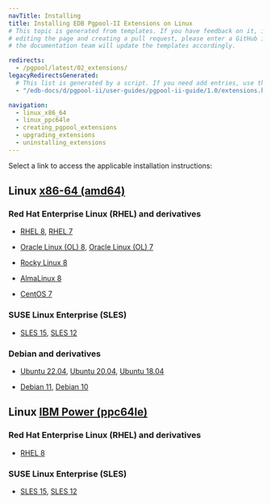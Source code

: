 ```yaml
---
navTitle: Installing
title: Installing EDB Pgpool-II Extensions on Linux
# This topic is generated from templates. If you have feedback on it, instead of
# editing the page and creating a pull request, please enter a GitHub issue and
# the documentation team will update the templates accordingly.

redirects:
  - /pgpool/latest/02_extensions/
legacyRedirectsGenerated:
  # This list is generated by a script. If you need add entries, use the `legacyRedirects` key.
  - "/edb-docs/d/pgpool-ii/user-guides/pgpool-ii-guide/1.0/extensions.html"

navigation:
  - linux_x86_64
  - linux_ppc64le
  - creating_pgpool_extensions
  - upgrading_extensions
  - uninstalling_extensions
---
```


Select a link to access the applicable installation instructions:

## Linux [x86-64 (amd64)](linux_x86_64)

### Red Hat Enterprise Linux (RHEL) and derivatives

- [RHEL 8](linux_x86_64/pgpoolext_rhel_8), [RHEL 7](linux_x86_64/pgpoolext_rhel_7)

- [Oracle Linux (OL) 8](linux_x86_64/pgpoolext_rhel_8), [Oracle Linux (OL) 7](linux_x86_64/pgpoolext_rhel_7)

- [Rocky Linux 8](linux_x86_64/pgpoolext_other_linux_8)

- [AlmaLinux 8](linux_x86_64/pgpoolext_other_linux_8)

- [CentOS 7](linux_x86_64/pgpoolext_centos_7)

### SUSE Linux Enterprise (SLES)

- [SLES 15](linux_x86_64/pgpoolext_sles_15), [SLES 12](linux_x86_64/pgpoolext_sles_12)

### Debian and derivatives

- [Ubuntu 22.04](linux_x86_64/pgpoolext_ubuntu_22), [Ubuntu 20.04](linux_x86_64/pgpoolext_ubuntu_20), [Ubuntu 18.04](linux_x86_64/pgpoolext_ubuntu_18)

- [Debian 11](linux_x86_64/pgpoolext_debian_11), [Debian 10](linux_x86_64/pgpoolext_debian_10)

## Linux [IBM Power (ppc64le)](linux_ppc64le)

### Red Hat Enterprise Linux (RHEL) and derivatives

- [RHEL 8](linux_ppc64le/pgpoolext_rhel_8)

### SUSE Linux Enterprise (SLES)

- [SLES 15](linux_ppc64le/pgpoolext_sles_15), [SLES 12](linux_ppc64le/pgpoolext_sles_12)
